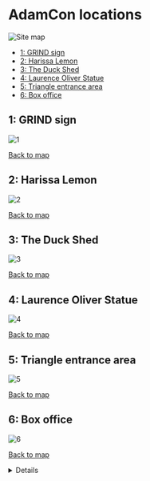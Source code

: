 
# AdamCon locations

![Site map](/images/adamcon/map.jpg)

- [1: GRIND sign](#1-grind-sign)
- [2: Harissa Lemon](#2-harissa-lemon)
- [3: The Duck Shed](#3-the-duck-shed)
- [4: Laurence Oliver Statue](#4-laurence-oliver-statue)
- [5: Triangle entrance area](#5-triangle-entrance-area)
- [6: Box office](#6-box-office)

## 1: GRIND sign

![1](/images/adamcon/1.jpg)

[Back to map](#)

## 2: Harissa Lemon

![2](/images/adamcon/2.jpg)

[Back to map](#)

## 3: The Duck Shed

![3](/images/adamcon/3.jpg)

[Back to map](#)

## 4: Laurence Oliver Statue

![4](/images/adamcon/4.jpg)

[Back to map](#)

## 5: Triangle entrance area

![5](/images/adamcon/5.jpg)

[Back to map](#)

## 6: Box office

![6](/images/adamcon/6.jpg)

[Back to map](#)

<Details title='Extra indoor locations in case of rain'>

These extra locations are all past security.

![Site map](/images/adamcon/map-extras.jpg)

## 7: Bookshop sign

![7](/images/adamcon/7.jpg)

## 8: Cloakroom

![8](/images/adamcon/8.jpg)

## 9: Rennie's bar

![9](/images/adamcon/9.jpg)

</Details>
